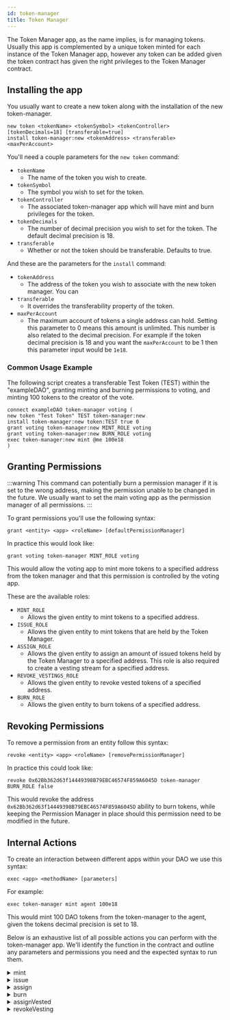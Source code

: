 ```yaml
---
id: token-manager
title: Token Manager
---
```


The Token Manager app, as the name implies, is for managing tokens. Usually this app is complemented by a unique token minted for each instance of the Token Manager app, however any token can be added given the token contract has given the right privileges to the Token Manager contract.

## Installing the app

You usually want to create a new token along with the installation of the new token-manager.

```
new token <tokenName> <tokenSymbol> <tokenController> [tokenDecimals=18] [transferable=true]
install token-manager:new <tokenAddress> <transferable> <maxPerAccount>
```

You'll need a couple parameters for the `new token` command:

- `tokenName`
    - The name of the token you wish to create.
- `tokenSymbol`
    - The symbol you wish to set for the token.
- `tokenController`
    - The associated token-manager app which will have mint and burn privileges for the token.
- `tokenDecimals`
    - The number of decimal precision you wish to set for the token. The default decimal precision is 18.
- `transferable`
    - Whether or not the token should be transferable. Defaults to true.

And these are the parameters for the `install` command:
- `tokenAddress`
    - The address of the token you wish to associate with the new token manager. You can
- `transferable`
    - It overrides the transferability property of the token.
- `maxPerAccount`
    - The maximum account of tokens a single address can hold. Setting this parameter to 0 means this amount is unlimited. This number is also related to the decimal precision. For example if the token decimal precision is 18 and you want the `maxPerAccount` to be 1 then this parameter input would be `1e18`.

### Common Usage Example

The following script creates a transferable Test Token (TEST) within the "exampleDAO", granting minting and burning permissions to voting, and minting 100 tokens to the creator of the vote.

```
connect exampleDAO token-manager voting (
new token "Test Token" TEST token-manager:new
install token-manager:new token:TEST true 0
grant voting token-manager:new MINT_ROLE voting
grant voting token-manager:new BURN_ROLE voting
exec token-manager:new mint @me 100e18
)
```


<InstallVersioning />

## Granting Permissions

:::warning
This command can potentially burn a permission manager if it is set to the wrong address, making the permission unable to be changed in the future. We usually want to set the main voting app as the permission manager of all permissions.
:::

To grant permissions you'll use the following syntax:

```
grant <entity> <app> <roleName> [defaultPermissionManager]
```

In practice this would look like:

```
grant voting token-manager MINT_ROLE voting
```

This would allow the voting app to mint more tokens to a specified address from the token manager and that this permission is controlled by the voting app.

These are the available roles:
- `MINT_ROLE`
    - Allows the given entity to mint tokens to a specified address.
- `ISSUE_ROLE`
    - Allows the given entity to mint tokens that are held by the Token Manager.
- `ASSIGN_ROLE`
    - Allows the given entity to assign an amount of issued tokens held by the Token Manager to a specified address. This role is also required to create a vesting stream for a specified address.
- `REVOKE_VESTINGS_ROLE`
    - Allows the given entity to revoke vested tokens of a specified address.
- `BURN_ROLE`
    - Allows the given entity to burn tokens of a specified address.


<TypesOfEntities />



<OracleGrant />


## Revoking Permissions

To remove a permission from an entity follow this syntax:

```
revoke <entity> <app> <roleName> [removePermissionManager]
```

In practice this could look like:

```
revoke 0x62Bb362d63f14449398B79EBC46574F859A6045D token-manager BURN_ROLE false
```

This would revoke the address `0x62Bb362d63f14449398B79EBC46574F859A6045D` ability to burn tokens, while keeping the Permission Manager in place should this permission need to be modified in the future.

## Internal Actions

To create an interaction between different apps within your DAO we use this syntax:

```
exec <app> <methodName> [parameters]
```

For example:

```
exec token-manager mint agent 100e18
```

This would mint 100 DAO tokens from the token-manager to the agent, given the tokens decimal precision is set to 18.

Below is an exhaustive list of all possible actions you can perform with the token-manager app. We'll identify the function in the contract and outline any parameters and permissions you need and the expected syntax to run them.

<details>
<summary>mint</summary>

This function will mint more of the tokens that are associated with the token-manager app.

#### Parameters

- `receiver` - The address of the entity that will receive the minted tokens. (address)
- `amount` - The amount of tokens you wish to mint. **Take note of the token's decimal precision**. (uint256)

#### Permissions

The entity that wishes to mint more tokens will need the `MINT_ROLE` role.

#### Syntax

`exec token-manager mint <receiver> <amount>`
</details>

<details>
<summary>issue</summary>

This will mint a specified amount of tokens that will be held by the token-manager app.

#### Parameters

- `amount` - The amount of tokens you wish to mint. **Take note of the token's decimal precision**. (uint256)

#### Permissions

The entity that wishes to mint more tokens to the token-manager app will need the `ISSUE_ROLE` role.

#### Syntax

`exec token-manager issue <amount>`
</details>
<details>
<summary>assign</summary>

Sends a specified amount of the associated token-manager tokens that are currently held by the token-manager to a specified address.

#### Parameters
- `receiver` - The address of the entity that will receive the assigned tokens. (address)
- `amount` - The amount of tokens you wish to assign. **Take note of the token's decimal precision**. (uint256)

#### Permissions

The entity that wishes to assign tokens to a specified address will require the `ASSIGN_ROLE` role.

#### Syntax
`exec token-manager assign <receiver> <amount>`
</details>

<details>
<summary>burn</summary>

This function will burn a specified amount of the associated token-manager tokens from a specified address.

#### Parameters

- `holder` - The address of the current token holder of which you would like to burn tokens from.
- `amount` - The amount of tokens you wish to burn. **Take note of the token's decimal precision**. (uint256)

#### Permissions

The entity that wishes to burn tokens must have the `BURN_ROLE` role.

#### Syntax

`exec token-manager burn <holder> <amount>`
</details>

<details>
<summary>assignVested</summary>
<div id='warning'><h3>WARNING!</h3>
<p>There is a known issue in the Aragon Client that will cause the UI to hang and crash when calling this function to the DAO, rendering the Aragon interface unusable. At this point we do not advise using this function. You can track the issue here:
<u>https://github.com/aragon/client/issues/1543</u></p>
</div>

Creates a revokable vesting schedule. Assigning tokens held by the token-manager to a specified address according to a specified vesting schedule. This vesting schedule linearly releases tokens issued to the token-manager to the recipient. You'll have to make sure the token-manager has enough tokens issued to itself using the `issue` function before assigning the vesting schedule. the schedule begins at the `start` date but funds are only sent from after the specified `cliff` date until the specified end date, or `vested` date.
#### Parameters

- `receiver` - The address of the entity that will receive the vested tokens. (address)
- `amount` - The amount of tokens you wish to vest. **Take note of the token's decimal precision**. (uint256)
- `start` - The start date of when the vesting begins. This is formatted as a UNIX timestamp. (uint64)
- `cliff` - The date of when tokens begin to be released. (uint64)
- `vested` - The date when 100% of the tokens are vested to the specified address. (uint64)
- `revokable` - Whether the vesting can be revoked by the token-manager. (boolean)

#### Permissions

The entity wishing to assign a vesting schedule will need the `ASSIGN_ROLE` role.

#### Syntax

`exec token-manager assignVested <receiver> <amount> <start> <cliff> <vested> <revokable>`

### Usage Example

Here's an example:

We create a vesting schedule to send 100 tokens over 10 days to DAO member, Mitch, with a cliff on day 4. This means 10% of the tokens are vested per day. The recipient receives no tokens until the cliff date then would receive 40% of the tokens immediately then a further 10% per day. The vesting schedule can be revoked by the token-manager (called by `revokeVesting`).

- Our `start` date is the 1st of June, 2030 and end date is the 10th of June, 2030 (Timestamps 1909116061 and 1909893661 respectively).
- On the 4th of June we reach the `cliff`, 40 tokens in the vesting schedule are sent to the Mitch  (Timestamp 1909375261).
- The 5th of June he would have 50 tokens. The 6th, 60 tokens and so on...
- By the 10th of June we hit our `vested` date and Mitch will have the total of 100 tokens vested(received) to his address.

To create this vesting schedule our final EVMcrispr script could then look like:
```
connect exampleDAO token-manager voting (
exec token-manager assignVested 0x123456789abcdef123456789abcdef0123456789 100e18 1909116061 1909375261 1909893661 true
)
```
</details>


<details>
<summary>revokeVesting</summary>

Revoke the specified vesting from a specified token holder.

#### Parameters

- `holder` - The address of the recipient of the vested tokens. (address)
- `vestingId` - The numerical identifier of the vesting schedule. (uint256)

#### Permissions

The entity that wishes to revoke a vesting schedule will need the `REVOKE_VESTINGS_ROLE` role.

#### Syntax

`exec token-manager revokeVesting <holder> <vestingId>`

</details>
